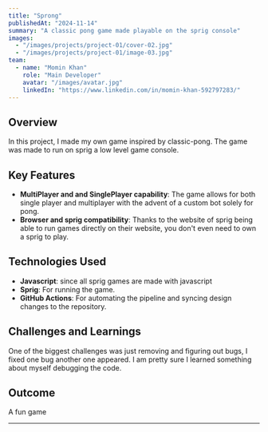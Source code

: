 ```yaml
---
title: "Sprong"
publishedAt: "2024-11-14"
summary: "A classic pong game made playable on the sprig console"
images:
  - "/images/projects/project-01/cover-02.jpg"
  - "/images/projects/project-01/image-03.jpg"
team:
  - name: "Momin Khan"
    role: "Main Developer"
    avatar: "/images/avatar.jpg"
    linkedIn: "https://www.linkedin.com/in/momin-khan-592797283/"
---
```


## Overview

In this project, I made my own game inspired by classic-pong. The game was made to run on sprig a low level game console.

## Key Features

- **MultiPlayer and and SinglePlayer capability**: The game allows for both single player and multiplayer with the advent of a custom bot solely for pong.
- **Browser and sprig compatibility**: Thanks to the website of sprig being able to run games directly on their website, you don't even need to own a sprig to play. 

## Technologies Used

- **Javascript**: since all sprig games are made with javascript 
- **Sprig**: For running the game.
- **GitHub Actions**: For automating the pipeline and syncing design changes to the repository.

## Challenges and Learnings

One of the biggest challenges was just removing and figuring out bugs, I fixed one bug another one appeared. I am pretty sure I learned something about myself debugging the code.

## Outcome

A fun game

---